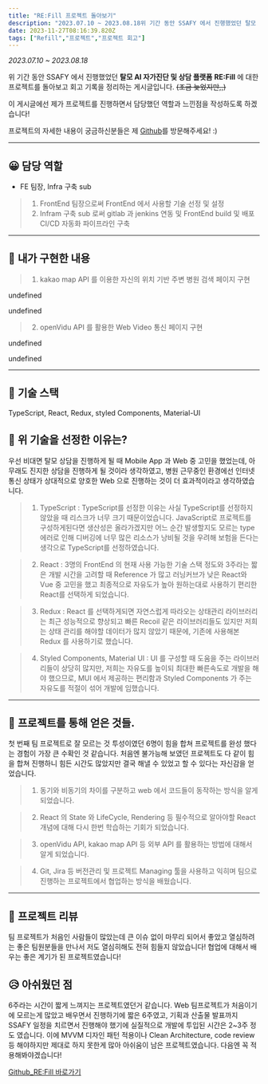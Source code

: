 ```yaml
---
title: "RE:Fill 프로젝트 돌아보기"
description: "2023.07.10 ~ 2023.08.18위 기간 동안 SSAFY 에서 진행했었던 탈모 AI 자가진단 및 상담 플랫폼 RE:Fill 에 대한 프로젝트를 돌아보고 회고 기록을 정리하는 게시글입니다."
date: 2023-11-27T08:16:39.820Z
tags: ["Refill","프로젝트","프로젝트 회고"]
---
```

_2023.07.10 ~ 2023.08.18_

위 기간 동안 SSAFY 에서 진행했었던 **탈모 AI 자가진단 및 상담 플랫폼** **RE:Fill** 에 대한 프로젝트를 돌아보고 회고 기록을 정리하는 게시글입니다. ~~(조금 늦었지만,,)~~

이 게시글에선 제가 프로젝트를 진행하면서 담당했던 역할과 느낀점을 작성하도록 하겠습니다!

프로젝트의 자세한 내용이 궁금하신분들은 제 [Github](https://github.com/jaemaning/Refill)를 방문해주세요! :)


---

## 😀 담당 역할
- FE 팀장, Infra 구축 sub

> 1. FrontEnd 팀장으로써 FrontEnd 에서 사용할 기술 선정 및 설정
> 2. Infram 구축 sub 로써 gitlab 과 jenkins 연동 및 FrontEnd build 및 배포 CI/CD 자동화 파이프라인 구축 

---

## 👀 내가 구현한 내용
> 1. kakao map API 를 이용한 자신의 위치 기반 주변 병원 검색 페이지 구현

undefined

undefined

> 2. openVidu API 를 활용한 Web Video 통신 페이지 구현

undefined

undefined

---

## 🧬 기술 스택
TypeScript, React, Redux, styled Components, Material-UI

## 🌈 위 기술을 선정한 이유는?

우선 비대면 탈모 상담을 진행하게 될 때 Mobile App 과 Web 중 고민을 했었는데, 아무래도 진지한 상담을 진행하게 될 것이라 생각하였고, 병원 근무중인 환경에선 인터넷 통신 상태가 상대적으로 양호한 Web 으로 진행하는 것이 더 효과적이라고 생각하였습니다.


> 1. TypeScript : TypeScript를 선정한 이유는 사실 TypeScript를 선정하지 않았을 때 리스크가 너무 크기 때문이었습니다. JavaScript로 프로젝트를 구성하게된다면 생산성은 올라가겠지만 어느 순간 발생할지도 모르는 type 에러로 인해 디버깅에 너무 많은 리소스가 낭비될 것을 우려해 보험을 든다는 생각으로 TypeScript를 선정하였습니다.

> 2. React : 3명의 FrontEnd 의 현재 사용 가능한 기술 스택 정도와 3주라는 짧은 개발 시간을 고려할 때 Reference 가 많고 러닝커브가 낮은 React와 Vue 중 고민을 했고 최종적으로 자유도가 높아 원하는대로 사용하기 편리한 React를 선택하게 되었습니다.

> 3. Redux : React 를 선택하게되면 자연스럽게 따라오는 상태관리 라이브러리는 최근 성능적으로 향상되고 빠른 Recoil 같은 라이브러리들도 있지만 저희는 상태 관리를 해야할 데이터가 많지 않았기 때문에, 기존에 사용해본 Redux 를 사용하기로 했습니다.

> 4. Styled Components, Material UI : UI 를 구성할 때 도움을 주는 라이브러리들이 상당히 많지만, 저희는 자유도를 높이되 최대한 빠른속도로 개발을 해야 했으므로, MUI 에서 제공하는 편리함과 Styled Components 가 주는 자유도를 적절이 섞어 개발에 임했습니다.

---

## 📌 프로젝트를 통해 얻은 것들.
첫 번째 팀 프로젝트로 잘 모르는 것 투성이였던 6명이 힘을 합쳐 프로젝트를 완성 했다는 경험이 가장 큰 수확인 것 같습니다. 처음엔 불가능해 보였던 프로젝트도 다 같이 힘을 합쳐 진행하니 힘든 시간도 많았지만 결국 해낼 수 있었고 할 수 있다는 자신감을 얻었습니다.

> 1. 동기와 비동기의 차이를 구분하고 web 에서 코드들이 동작하는 방식을 알게 되었습니다.

> 2. React 의 State 와 LifeCycle, Rendering 등 필수적으로 알아야할 React 개념에 대해 다시 한번 학습하는 기회가 되었습니다.

> 3. openVidu API, kakao map API 등 외부 API 를 활용하는 방법에 대해서 알게 되었습니다.

> 4. Git, Jira 등 버전관리 및 프로젝트 Managing 툴을 사용하고 익히며 팀으로 진행하는 프로젝트에서 협업하는 방식을 배웠습니다.

---

## 📑 프로젝트 리뷰
팀 프로젝트가 처음인 사람들이 많았는데 큰 이슈 없이 마무리 되어서 좋았고 열심하려는 좋은 팀원분들을 만나서 저도 열심히해도 전혀 힘들지 않았습니다! 협업에 대해서 배우는 좋은 계기가 된 프로젝트였습니다! 

## 😥 아쉬웠던 점
6주라는 시간이 짧게 느껴지는 프로젝트였던거 같습니다. Web 팀프로젝트가 처음이기에 모르는게 많았고 배우면서 진행하기에 짧은 6주였고, 기획과 산출물 발표까지 SSAFY 일정을 치르면서 진행해야 했기에 실질적으로 개발에 투입된 시간은 2~3주 정도 였습니다. 이에 MVVM 디자인 패턴 적용이나 Clean Architecture, code review 등 해야하지만 제대로 하지 못한게 많아 아쉬움이 남은 프로젝트였습니다. 다음엔 꼭 적용해봐야겠습니다!


[Github_RE:Fill 바로가기](https://github.com/jaemaning/Refill)
